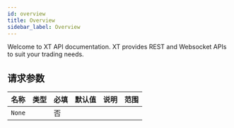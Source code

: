 ```yaml
---
id: overview
title: Overview
sidebar_label: Overview
---
```


Welcome to XT API documentation. XT provides REST and Websocket APIs to suit your trading needs.

## 请求参数

| 名称   | 类型 | 必填 | 默认值 | 说明 | 范围 |
| ------ | ---- | ---- | ------ | ---- | ---- |
| `None` |      | 否   |        |      |      |
